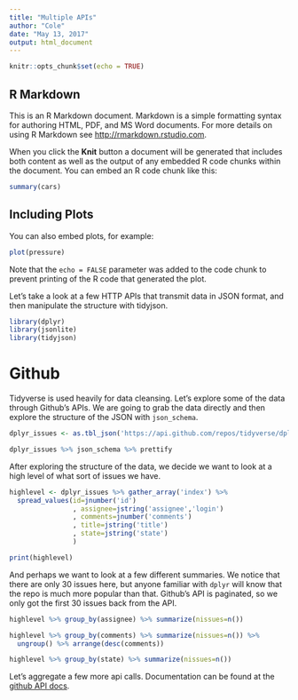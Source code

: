```yaml
---
title: "Multiple APIs"
author: "Cole"
date: "May 13, 2017"
output: html_document
---
```


```r
knitr::opts_chunk$set(echo = TRUE)
```

## R Markdown

This is an R Markdown document. Markdown is a simple formatting syntax for authoring HTML, PDF, and MS Word documents. For more details on using R Markdown see <http://rmarkdown.rstudio.com>.

When you click the **Knit** button a document will be generated that includes both content as well as the output of any embedded R code chunks within the document. You can embed an R code chunk like this:

```r
summary(cars)
```

## Including Plots

You can also embed plots, for example:

```r
plot(pressure)
```

Note that the `echo = FALSE` parameter was added to the code chunk to prevent printing of the R code that generated the plot.


Let's take a look at a few HTTP APIs that transmit data in JSON format, and then manipulate the structure with tidyjson.

```r
library(dplyr)
library(jsonlite)
library(tidyjson)
```

# Github

Tidyverse is used heavily for data cleansing.  Let's explore some of the data through Github's APIs.  We are going to grab the data directly and then explore the structure of the JSON with `json_schema`.

```r
dplyr_issues <- as.tbl_json('https://api.github.com/repos/tidyverse/dplyr/issues')

dplyr_issues %>% json_schema %>% prettify
```

After exploring the structure of the data, we decide we want to look at a high level of what sort of issues we have.

```r

highlevel <- dplyr_issues %>% gather_array('index') %>% 
  spread_values(id=jnumber('id')
                , assignee=jstring('assignee','login')
                , comments=jnumber('comments')
                , title=jstring('title')
                , state=jstring('state')
                )

print(highlevel)

```

And perhaps we want to look at a few different summaries.  We notice that there are only 30 issues here, but anyone familiar with `dplyr` will know that the repo is much more popular than that.  Github's API is paginated, so we only got the first 30 issues back from the API.

```r

highlevel %>% group_by(assignee) %>% summarize(nissues=n())

highlevel %>% group_by(comments) %>% summarize(nissues=n()) %>% 
  ungroup() %>% arrange(desc(comments))

highlevel %>% group_by(state) %>% summarize(nissues=n())

```

Let's aggregate a few more api calls.  Documentation can be found at the  [github API docs](https://developer.github.com/guides/traversing-with-pagination/).

```r


```
